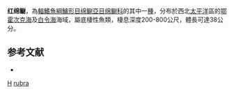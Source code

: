 {{Speciesbox
| taxon = Puzanovia rubra
| binomial_authority = [[Fedorov|Fedorov]], 1975
| status = NE
| status_system = IUCN3.1
}}

'''红绵鳚'''，為[[輻鰭魚綱|輻鰭魚綱]][[鱸形目|鱸形目]][[绵鳚亞目|绵鳚亞目]][[绵鳚科|绵鳚科]]的其中一[[種|種]]，分布於西北[[太平洋|太平洋]]區的[[鄂霍次克海|鄂霍次克海]]及[[白令海|白令海]]海域，屬底棲性魚類，棲息深度200-800公尺，體長可達38公分。

==参考文献==
*{{FishBase_species|genus=Puzanovia|species=rubra|year=2012|month=3}}

{{鱸形目小作品}}

{{Taxonbar}}
[[Category:1975年描述的鱼类|H]]
[[Category:红绵鳚属|rubra]]